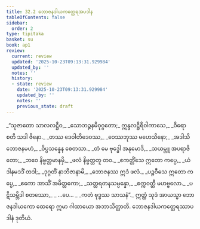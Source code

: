 ```yaml
---
title: 32.2 ဘောဇနဒါယကတ္ထေရအပဒါန
tableOfContents: false
sidebar:
  order: 2
type: tipitaka
basket: su
book: ap1
review:
  current: review
  updated: '2025-10-23T09:13:31.929984'
  updated_by: ''
  notes: ''
  history:
  - state: review
    date: '2025-10-23T09:13:31.929984'
    updated_by: ''
    notes: ''
    previous_state: draft
---
```



<ReviewStatus review={frontmatter.review} showDetails={true} />

<HypothesisAnnotation frontmatter={frontmatter} />

<DynamicBreadcrumb />

<Division number="4" book="ap1" e="ch" v="20" p="288">

<Paragraph number="3511" type="verses" book="ap1">
_“သုဇာတော သာလလဋ္ဌီဝ,_  
_သောဘဉ္ဇနမိဝုဂ္ဂတော;_  
ဣန္ဒလဋ္ဌိရိဝါကာသေ,_  
_ဝိရောစတိ သဒါ ဇိနော._  

</Paragraph>

</Division>
<Division number="5" book="ap1" e="ch" v="20" p="288">

<Paragraph number="3512" type="verses" book="ap1">
_တဿ ဒေဝါတိဒေဝဿ,_  
_ဝေဿဘုဿ မဟေသိနော;_  
_အဒါသိ ဘောဇနမဟံ,_  
_ဝိပ္ပသန္နေန စေတသာ._  

</Paragraph>

</Division>
<Division number="6" book="ap1" e="ch" v="20" p="288">

<Paragraph number="3513" type="verses" book="ap1">
_တံ မေ ဗုဒ္ဓေါ အနုမောဒိ,_  
_သယမ္ဘူ အပရာဇိတော;_  
_ဘဝေ နိဗ္ဗတ္တမာနမှိ,_  
_ဖလံ နိဗ္ဗတ္တတူ တဝ._  

</Paragraph>

</Division>
<Division number="7" book="ap1" e="ch" v="20" p="288">

<Paragraph number="3514" type="verses" book="ap1">
_ဧကတ္တိံသေ ဣတော ကပ္ပေ,_  
_ယံ ဒါနမဒဒိံ တဒါ;_  
_ဒုဂ္ဂတိံ နာဘိဇာနာမိ,_  
_ဘောဇနဿ ဣဒံ ဖလံ._  

</Paragraph>

</Division>
<Division number="8" book="ap1" e="ch" v="20" p="288">

<Paragraph number="3515" type="verses" book="ap1">
_ပဉ္စဝီသေ ဣတော ကပ္ပေ,_  
_ဧကော အာသိံ အမိတ္တကော;_  
_သတ္တရတနသမ္ပန္နော,_  
_စက္ကဝတ္တီ မဟဗ္ဗလော._  

</Paragraph>

</Division>
<Division number="9" book="ap1" e="ch" v="20" p="288">

<Paragraph number="3516" type="verses" book="ap1">
_ပဋိသမ္ဘိဒါ စတဿော,_  
_ …ပေ… _  
_ကတံ ဗုဒ္ဓဿ သာသနံ”._  

</Paragraph>

<Paragraph number="3517" book="ap1">
ဣတ္ထံ သုဒံ အာယသ္မာ ဘောဇနဒါယကော ထေရော ဣမာ ဂါထာယော အဘာသိတ္ထာတိ.

</Paragraph>
</Division>

<Paragraph number="3518" type="center" book="ap1">
ဘောဇနဒါယကတ္ထေရဿာပဒါနံ ဒုတိယံ.
</Paragraph>